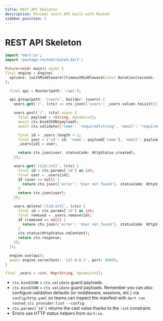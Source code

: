 ```yaml
---
title: REST API Skeleton
description: Minimal users API built with Routed
sidebar_position: 1
---
```


# REST API Skeleton

```dart
import 'dart:io';
import 'package:routed/routed.dart';

Future<void> main() async {
final engine = Engine(
  options: [withMiddleware([timeoutMiddleware(const Duration(seconds: 10))])],
);

  final api = Router(path: '/api');

  api.group(path: '/users', builder: (users) {
    users.get('/', (ctx) => ctx.json({'users': _users.values.toList()}));

    users.post('/', (ctx) async {
      final payload = <String, dynamic>{};
      await ctx.bindJSON(payload);
      await ctx.validate({'name': 'required|string', 'email': 'required|email'});

      final id = _users.length + 1;
      final user = {'id': id, 'name': payload['name'], 'email': payload['email']};
      _users[id] = user;

      return ctx.json(user, statusCode: HttpStatus.created);
    });

    users.get('/{id:int}', (ctx) {
      final id = ctx.params['id'] as int;
      final user = _users[id];
      if (user == null) {
        return ctx.json({'error': 'User not found'}, statusCode: HttpStatus.notFound);
      }
      return ctx.json(user);
    });

    users.delete('/{id:int}', (ctx) {
      final id = ctx.params['id'] as int;
      final removed = _users.remove(id);
      if (removed == null) {
        return ctx.json({'error': 'User not found'}, statusCode: HttpStatus.notFound);
      }
      ctx.status(HttpStatus.noContent);
      return ctx.response;
    });
  });

  engine.use(api);
  await engine.serve(host: '127.0.0.1', port: 8080);
}

final _users = <int, Map<String, dynamic>>{};
```

- `ctx.bindJSON` + `ctx.validate` guard payloads.
- `ctx.bindJSON` + `ctx.validate` guard payloads. Remember you can also configure validation defaults (or middleware, sessions, etc.) via `config/http.yaml` so teams can inspect the manifest with `dart run routed_cli provider:list --config`.
- `ctx.params['id']` returns the cast value thanks to the `:int` constraint.
- Errors use HTTP status helpers from `dart:io`.
